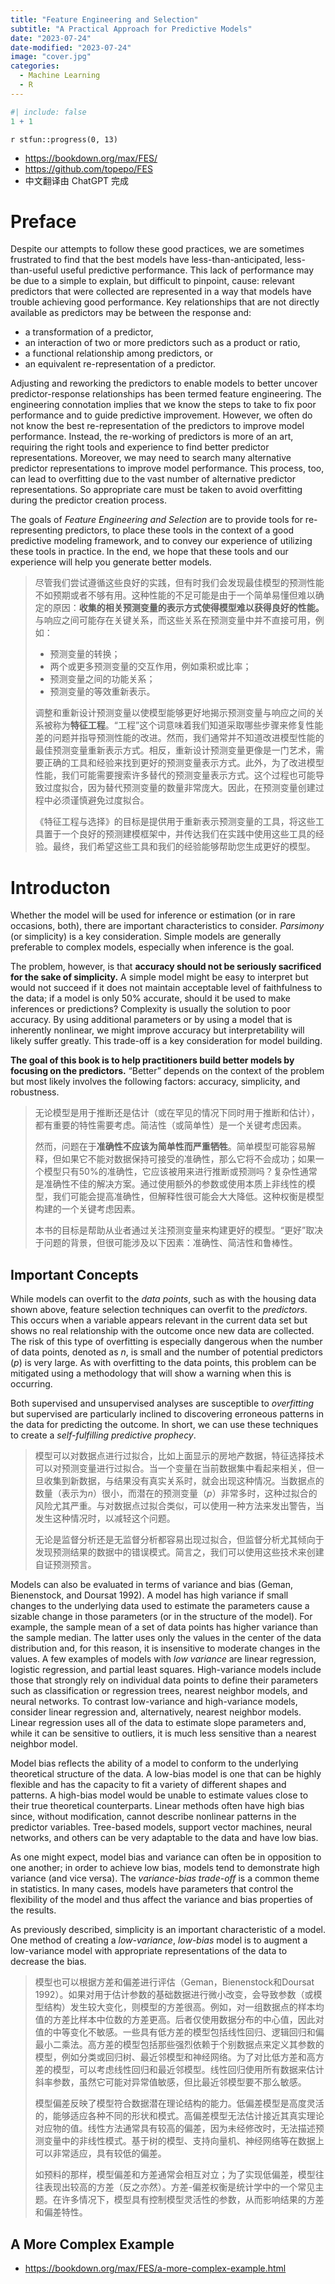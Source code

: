 ```yaml
---
title: "Feature Engineering and Selection"
subtitle: "A Practical Approach for Predictive Models"
date: "2023-07-24"
date-modified: "2023-07-24"
image: "cover.jpg"
categories: 
  - Machine Learning
  - R
---
```


```r
#| include: false
1 + 1
```


::: {.callout-note title='Progress'}
`r stfun::progress(0, 13)`
:::

::: {.callout-tip title="Learning Source"}
- <https://bookdown.org/max/FES/>
- <https://github.com/topepo/FES>
- 中文翻译由 ChatGPT 完成
:::

# Preface {.unnumbered}

Despite our attempts to follow these good practices, we are sometimes frustrated to find that the best models have less-than-anticipated, less-than-useful useful predictive performance. This lack of performance may be due to a simple to explain, but difficult to pinpoint, cause: relevant predictors that were collected are represented in a way that models have trouble achieving good performance. Key relationships that are not directly available as predictors may be between the response and:

- a transformation of a predictor,
- an interaction of two or more predictors such as a product or ratio,
- a functional relationship among predictors, or
- an equivalent re-representation of a predictor.

Adjusting and reworking the predictors to enable models to better uncover predictor-response relationships has been termed feature engineering. The engineering connotation implies that we know the steps to take to fix poor performance and to guide predictive improvement. However, we often do not know the best re-representation of the predictors to improve model performance. Instead, the re-working of predictors is more of an art, requiring the right tools and experience to find better predictor representations. Moreover, we may need to search many alternative predictor representations to improve model performance. This process, too, can lead to overfitting due to the vast number of alternative predictor representations. So appropriate care must be taken to avoid overfitting during the predictor creation process.

The goals of *Feature Engineering and Selection* are to provide tools for re-representing predictors, to place these tools in the context of a good predictive modeling framework, and to convey our experience of utilizing these tools in practice. In the end, we hope that these tools and our experience will help you generate better models.

> 尽管我们尝试遵循这些良好的实践，但有时我们会发现最佳模型的预测性能不如预期或者不够有用。这种性能的不足可能是由于一个简单易懂但难以确定的原因：**收集的相关预测变量的表示方式使得模型难以获得良好的性能。**与响应之间可能存在关键关系，而这些关系在预测变量中并不直接可用，例如：
>
> - 预测变量的转换；  
> - 两个或更多预测变量的交互作用，例如乘积或比率；  
> - 预测变量之间的功能关系；  
> - 预测变量的等效重新表示。  
>
> 调整和重新设计预测变量以使模型能够更好地揭示预测变量与响应之间的关系被称为**特征工程**。"工程"这个词意味着我们知道采取哪些步骤来修复性能差的问题并指导预测性能的改进。然而，我们通常并不知道改进模型性能的最佳预测变量重新表示方式。相反，重新设计预测变量更像是一门艺术，需要正确的工具和经验来找到更好的预测变量表示方式。此外，为了改进模型性能，我们可能需要搜索许多替代的预测变量表示方式。这个过程也可能导致过度拟合，因为替代预测变量的数量非常庞大。因此，在预测变量创建过程中必须谨慎避免过度拟合。
>
> 《特征工程与选择》的目标是提供用于重新表示预测变量的工具，将这些工具置于一个良好的预测建模框架中，并传达我们在实践中使用这些工具的经验。最终，我们希望这些工具和我们的经验能够帮助您生成更好的模型。

# Introducton

Whether the model will be used for inference or estimation (or in rare occasions, both), there are important characteristics to consider. *Parsimony* (or simplicity) is a key consideration. Simple models are generally preferable to complex models, especially when inference is the goal.

The problem, however, is that **accuracy should not be seriously sacrificed for the sake of simplicity.** A simple model might be easy to interpret but would not succeed if it does not maintain acceptable level of faithfulness to the data; if a model is only 50% accurate, should it be used to make inferences or predictions? Complexity is usually the solution to poor accuracy. By using additional parameters or by using a model that is inherently nonlinear, we might improve accuracy but interpretability will likely suffer greatly. This trade-off is a key consideration for model building.

**The goal of this book is to help practitioners build better models by focusing on the predictors.** “Better” depends on the context of the problem but most likely involves the following factors: accuracy, simplicity, and robustness.

> 无论模型是用于推断还是估计（或在罕见的情况下同时用于推断和估计），都有重要的特性需要考虑。简洁性（或简单性）是一个关键考虑因素。
>
> 然而，问题在于**准确性不应该为简单性而严重牺牲**。简单模型可能容易解释，但如果它不能对数据保持可接受的准确性，那么它将不会成功；如果一个模型只有50%的准确性，它应该被用来进行推断或预测吗？复杂性通常是准确性不佳的解决方案。通过使用额外的参数或使用本质上非线性的模型，我们可能会提高准确性，但解释性很可能会大大降低。这种权衡是模型构建的一个关键考虑因素。
>
> 本书的目标是帮助从业者通过关注预测变量来构建更好的模型。“更好”取决于问题的背景，但很可能涉及以下因素：准确性、简洁性和鲁棒性。

## Important Concepts

While models can overfit to the *data points*, such as with the housing data shown above, feature selection techniques can overfit to the *predictors*. This occurs when a variable appears relevant in the current data set but shows no real relationship with the outcome once new data are collected. The risk of this type of overfitting is especially dangerous when the number of data points, denoted as $n$, is small and the number of potential predictors ($p$) is very large. As with overfitting to the data points, this problem can be mitigated using a methodology that will show a warning when this is occurring.

Both supervised and unsupervised analyses are susceptible to *overfitting* but supervised are particularly inclined to discovering erroneous patterns in the data for predicting the outcome. In short, we can use these techniques to create a *self-fulfilling predictive prophecy*.

> 模型可以对数据点进行过拟合，比如上面显示的房地产数据，特征选择技术可以对预测变量进行过拟合。当一个变量在当前数据集中看起来相关，但一旦收集到新数据，与结果没有真实关系时，就会出现这种情况。当数据点的数量（表示为$n$）很小，而潜在的预测变量（$p$）非常多时，这种过拟合的风险尤其严重。与对数据点过拟合类似，可以使用一种方法来发出警告，当发生这种情况时，以减轻这个问题。
>
> 无论是监督分析还是无监督分析都容易出现过拟合，但监督分析尤其倾向于发现预测结果的数据中的错误模式。简言之，我们可以使用这些技术来创建自证预测预言。

Models can also be evaluated in terms of variance and bias (Geman, Bienenstock, and Doursat 1992). A model has high variance if small changes to the underlying data used to estimate the parameters cause a sizable change in those parameters (or in the structure of the model). For example, the sample mean of a set of data points has higher variance than the sample median. The latter uses only the values in the center of the data distribution and, for this reason, it is insensitive to moderate changes in the values. A few examples of models with *low variance* are linear regression, logistic regression, and partial least squares. High-variance models include those that strongly rely on individual data points to define their parameters such as classification or regression trees, nearest neighbor models, and neural networks. To contrast low-variance and high-variance models, consider linear regression and, alternatively, nearest neighbor models. Linear regression uses all of the data to estimate slope parameters and, while it can be sensitive to outliers, it is much less sensitive than a nearest neighbor model.

Model bias reflects the ability of a model to conform to the underlying theoretical structure of the data. A low-bias model is one that can be highly flexible and has the capacity to fit a variety of different shapes and patterns. A high-bias model would be unable to estimate values close to their true theoretical counterparts. Linear methods often have high bias since, without modification, cannot describe nonlinear patterns in the predictor variables. Tree-based models, support vector machines, neural networks, and others can be very adaptable to the data and have low bias.

As one might expect, model bias and variance can often be in opposition to one another; in order to achieve low bias, models tend to demonstrate high variance (and vice versa). The *variance-bias trade-off* is a common theme in statistics. In many cases, models have parameters that control the flexibility of the model and thus affect the variance and bias properties of the results.

As previously described, simplicity is an important characteristic of a model. One method of creating a *low-variance*, *low-bias* model is to augment a low-variance model with appropriate representations of the data to decrease the bias.

> 模型也可以根据方差和偏差进行评估（Geman，Bienenstock和Doursat 1992）。如果对用于估计参数的基础数据进行微小改变，会导致参数（或模型结构）发生较大变化，则模型的方差很高。例如，对一组数据点的样本均值的方差比样本中位数的方差更高。后者仅使用数据分布的中心值，因此对值的中等变化不敏感。一些具有低方差的模型包括线性回归、逻辑回归和偏最小二乘法。高方差的模型包括那些强烈依赖于个别数据点来定义其参数的模型，例如分类或回归树、最近邻模型和神经网络。为了对比低方差和高方差的模型，可以考虑线性回归和最近邻模型。线性回归使用所有数据来估计斜率参数，虽然它可能对异常值敏感，但比最近邻模型要不那么敏感。
>
> 模型偏差反映了模型符合数据潜在理论结构的能力。低偏差模型是高度灵活的，能够适应各种不同的形状和模式。高偏差模型无法估计接近其真实理论对应物的值。线性方法通常具有较高的偏差，因为未经修改时，无法描述预测变量中的非线性模式。基于树的模型、支持向量机、神经网络等在数据上可以非常适应，具有较低的偏差。
>
> 如预料的那样，模型偏差和方差通常会相互对立；为了实现低偏差，模型往往表现出较高的方差（反之亦然）。方差-偏差权衡是统计学中的一个常见主题。在许多情况下，模型具有控制模型灵活性的参数，从而影响结果的方差和偏差特性。

## A More Complex Example










::: {.callout-tip title="To be continued"}
- <https://bookdown.org/max/FES/a-more-complex-example.html>
:::
